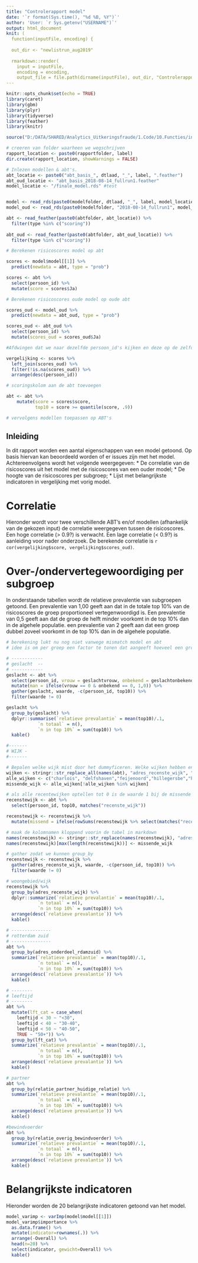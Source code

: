 ---
title: "Controlerapport model"
date: '`r format(Sys.time(), "%d %B, %Y")`'
author: 'User: `r Sys.getenv("USERNAME")`'
output: html_document
knit: (
  function(inputFile, encoding) {
  
  out_dir <- "newlistrun_aug2019"
  
  rmarkdown::render(
    input = inputFile,
    encoding = encoding,
    output_file = file.path(dirname(inputFile), out_dir, "Controlerapport_model.html")) })
---

```{r setup, include=FALSE}
knitr::opts_chunk$set(echo = TRUE)
library(caret)
library(gbm)
library(plyr)
library(tidyverse)
library(feather)
library(knitr)

source("D:/DATA/SHARED/Analytics_Uitkeringsfraude/1.Code/10.Functies/init.R")

# creeren van folder waarheen we wegschrijven
rapport_location <- paste0(rapportfolder, label)
dir.create(rapport_location, showWarnings = FALSE)

# Inlezen modellen & abt's.
abt_locatie <- paste0("abt_basis_", dtlaad, "_", label, ".feather")
abt_oud_locatie <- "abt_basis_2018-08-14_fullrun1.feather"
model_locatie <- "/finale_model.rds" #test


model <- read_rds(paste0(modelfolder, dtlaad, "_", label, model_locatie))
model_oud <- read_rds(paste0(modelfolder, "2018-08-14_fullrun1", model_locatie))

abt <- read_feather(paste0(abtfolder, abt_locatie)) %>%
  filter(type %in% c("scoring"))
  
abt_oud <- read_feather(paste0(abtfolder, abt_oud_locatie)) %>%
  filter(type %in% c("scoring"))

# Berekenen risicoscores model op abt

scores <- model$model[[1]] %>% 
  predict(newdata = abt, type = "prob")

scores <- abt %>%
  select(persoon_id) %>%
  mutate(score = scores$Ja)

# Berekenen risicoscores oude model op oude abt

scores_oud <- model_oud %>% 
  predict(newdata = abt_oud, type = "prob")

scores_oud <- abt_oud %>%
  select(persoon_id) %>%
  mutate(scores_oud = scores_oud$Ja)

#Afdwingen dat we naar dezelfde persoon_id's kijken en deze op de zelfde regel staan.

vergelijking <- scores %>%
  left_join(scores_oud) %>%
  filter(!is.na(scores_oud)) %>%
  arrange(desc(persoon_id))

# scoringskolom aan de abt toevoegen

abt <- abt %>%
    mutate(score = scores$score,
           top10 = score >= quantile(score, .9))

# vervolgens modellen toepassen op ABT's 


```

## Inleiding

In dit rapport worden een aantal eigenschappen van een model getoond. Op basis hiervan kan beoordeeld worden of er issues zijn met het model. Achtereenvolgens wordt het volgende weergegeven:
* De correlatie van de risicoscores uit het model met de risicoscores van een ouder model;
* De hoogte van de risicoscores per subgroep;
* Lijst met belangrijkste indicatoren in vergelijking met vorig model.

# Correlatie
Hieronder wordt voor twee verschillende ABT's en/of modellen (afhankelijk van de gekozen input) de correlatie weergegeven tussen de risicoscores. Een hoge correlatie (> 0.9?) is verwacht. Een lage correlatie (< 0.9?) is aanleiding voor nader onderzoek. De berekende correlatie is `r cor(vergelijking$score, vergelijking$scores_oud)`.



# Over-/ondervertegewoordiging per subgroep
In onderstaande tabellen wordt de relatieve prevalentie van subgroepen getoond. Een prevalentie van 1,00 geeft aan dat in de totale top 10% van de risicoscores de groep proportioneel vertegenwoordigd is. Een prevalentie van 0,5 geeft aan dat de groep de helft minder voorkomt in de top 10% dan in de algehele populatie. een prevalentie van 2 geeft aan dat een groep dubbel zoveel voorkomt in de top 10% dan in de algehele populatie.

```{r risicoscores_per_subgroep, echo=FALSE, warning=FALSE}
# berekening lukt nu nog niet vanwege mismatch model en abt
# idee is om per groep een factor te tonen dat aangeeft hoeveel een groep over- of ondervertegenwoordigd is in de top (10%?). Dus een factor van 2 betekent dubbel zo vaak.

# ------------
# geslacht  --
# ------------
geslacht <- abt %>%
  select(persoon_id, vrouw = geslachtvrouw, onbekend = geslachtonbekend, top10) %>%
  mutate(man = ifelse(vrouw == 0 & onbekend == 0, 1,0)) %>%
  gather(geslacht, waarde, -c(persoon_id, top10)) %>%
  filter(waarde != 0)

geslacht %>%
  group_by(geslacht) %>%
  dplyr::summarise(`relatieve prevalantie` = mean(top10)/.1,
            `n totaal` = n(),
            `n in top 10%` = sum(top10)) %>%
  kable()

#-------
# WIJK -
#-------

# Bepalen welke wijk mist door het dummyficeren. Welke wijken hebben en uit welke wijken kunnen we kiezen? (LET OP categorize veranderd misschien welke wijken onder overig vallen)
wijken <- stringr::str_replace_all(names(abt), "adres_recenste_wijk", "")
alle_wijken <- c("charlois", "delfshaven","feijenoord","hillegersbe","hoogvliet","ijsselmonde","kralingenc", "noord", "other", "prins_alexa")
missende_wijk <- alle_wijken[!alle_wijken %in% wijken]

# als alle recentewijken optellen tot 0 is de waarde 1 bij de missende wijk
recenstewijk <- abt %>%
  select(persoon_id, top10, matches("recenste_wijk")) 

recenstewijk <- recenstewijk %>%
  mutate(missend = ifelse(rowSums(recenstewijk %>% select(matches("recenste_wijk"))) == 0, 1, 0))

# maak de kolomnamen kloppend voorin de tabel in markdown
names(recenstewijk) <- stringr::str_replace(names(recenstewijk), "adres_recenste_wijk", "")
names(recenstewijk)[max(length(recenstewijk))] <- missende_wijk

# gather zodat we kunnen group_by
recenstewijk <- recenstewijk %>%
  gather(adres_recenste_wijk, waarde, -c(persoon_id, top10)) %>%
  filter(waarde != 0)

# woongebied/wijk
recenstewijk %>%
  group_by(adres_recenste_wijk) %>%
  dplyr::summarize(`relatieve prevalantie` = mean(top10)/.1,
            `n totaal` = n(),
            `n in top 10%` = sum(top10)) %>%
  arrange(desc(`relatieve prevalantie`)) %>%
  kable()

# ---------------
# rotterdam zuid
# ---------------
abt %>%
  group_by(adres_onderdeel_rdamzuid) %>%
  summarize(`relatieve prevalantie` = mean(top10)/.1,
            `n totaal` = n(),
            `n in top 10%` = sum(top10)) %>%
  arrange(desc(`relatieve prevalantie`)) %>%
  kable()

# --------
# leeftijd
# --------
abt %>%
  mutate(lft_cat = case_when(
    leeftijd < 30 ~ "<30",
    leeftijd < 40 ~ "30-40",
    leeftijd < 50 ~ "40-50",
    TRUE ~ "50+")) %>%
  group_by(lft_cat) %>%
  summarize(`relatieve prevalantie` = mean(top10)/.1,
            `n totaal` = n(),
            `n in top 10%` = sum(top10)) %>%
  arrange(desc(`relatieve prevalantie`)) %>%
  kable()

# partner
abt %>%
  group_by(relatie_partner_huidige_relatie) %>%
  summarize(`relatieve prevalantie` = mean(top10)/.1,
            `n totaal` = n(),
            `n in top 10%` = sum(top10)) %>%
  arrange(desc(`relatieve prevalantie`)) %>%
  kable()

#bewindvoerder
abt %>%
  group_by(relatie_overig_bewindvoerder) %>%
  summarize(`relatieve prevalantie` = mean(top10)/.1,
            `n totaal` = n(),
            `n in top 10%` = sum(top10)) %>%
  arrange(desc(`relatieve prevalantie`)) %>%
  kable()


```


# Belangrijkste indicatoren
Hieronder worden de 20 belangrijkste indicatoren getoond van het model.

```{r belangrijkste_indicatoren, echo=FALSE, warning=FALSE}
model_varimp <- varImp(model$model[[1]])
model_varimp$importance %>% 
  as.data.frame() %>%
  mutate(indicator=rownames(.)) %>% 
  arrange(-Overall) %>% 
  head(n=20) %>%
  select(indicator, gewicht=Overall) %>%
  kable()
```


